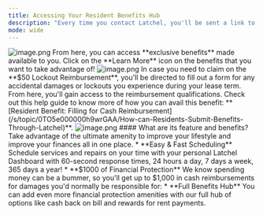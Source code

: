 ---
title: Accessing Your Resident Benefits Hub
description: "Every time you contact Latchel, you'll be sent a link to access your online portal. From the top right of the navigation bar on your portal, click on **My Benefits**."
mode: wide
---
<Frame>
  <img src="/images/rtaImage-1-18.jpg" alt="image.png"/>
</Frame>
From here, you can access **exclusive benefits** made available to you. Click on the **Learn More** icon on the benefits that you want to take advantage of!
<Frame>
  <img src="/images/rtaImage-1-19.jpg" alt="image.png"/>
</Frame>
In case you need to claim on the **$50 Lockout Reimbursement**, you'll be directed to fill out a form for any accidental damages or lockouts you experience during your lease term. From here, you'll gain access to the reimbursement qualifications. Check out this help guide to know more of how you can avail this benefit: **[Resident Benefit: Filling for Cash Reimbursement](/s/topic/0TO5e000000h9wrGAA/How-can-Residents-Submit-Benefits-Through-Latchel)**.
<Frame>
  <img src="/images/rtaImage-1-20.jpg" alt="image.png"/>
</Frame>
#### What are its feature and benefits?
Take advantage of the ultimate amenity to improve your lifestyle and improve your finances all in one place.
* **Easy & Fast Scheduling**
Schedule services and repairs on your time with your personal Latchel Dashboard with 60-second response times, 24 hours a day, 7 days a week, 365 days a year!
* **$1000 of Financial Protection**
We know spending money can be a bummer, so you'll get up to $1,000 in cash reimbursements for damages you'd normally be responsible for:
* **Full Benefits Hub**
You can add even more financial protection amenities with our full hub of options like cash back on bill and rewards for rent payments.
